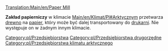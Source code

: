 [[Translation:Main/en/Paper Mill]]{{en/-}}
{{pl/Przedsiębiorstwa|image=Papermill.png
|name=Zakład papierniczy
|climates=[[Main/en/Klimat/Pl#Arktyczny]]
|accepts=[[Main/pl/Drewno|Drewno]]
|produces=[[Main/pl/Papier|Papier]]
}}

'''Zakład papierniczy''' w klimacie [[Main/en/Klimat/Pl#Arktyczny]]m przetwarza [[Main/pl/Drewno|drewno]] na [[Main/pl/Papier|papier]], który może być dalej transportowany do [[Main/pl/Drukarnia|drukarni]]. Nie występuje on w żadnym innym klimacie.

{{pl/Navbox Industries}}

[[Category:pl/Przedsiębiorstwa]]
[[Category:pl/Przedsiębiorstwa drugorzędne]]
[[Category:pl/Przedsiębiorstwa klimatu arktycznego]]